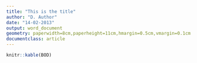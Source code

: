 ```yaml
---
title: "This is the title"
author: "D. Author"
date: "14-02-2013"
output: word_document
geometry: paperwidth=8cm,paperheight=11cm,hmargin=0.5cm,vmargin=0.1cm
documentclass: article
---
```


```r
knitr::kable(BOD)
```
